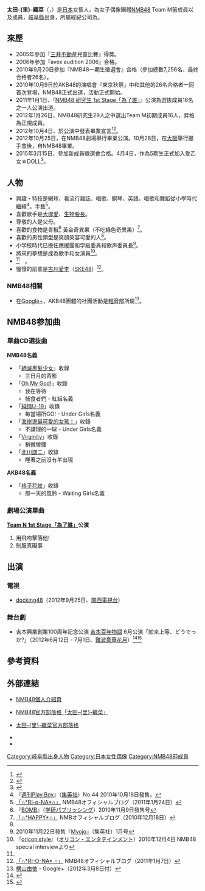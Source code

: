 {{NoteTA
|T=zh-hans:太田里织菜; zh-hant:太田里織菜;
|1=zh-hans:里织菜; zh-hant:里織菜;
}}
{{藝人
| 姓名 = 太田-{里}-織菜
| 類型 = 女藝人
| 圖像 =
| 暱稱 = {{lang|ja|りおな}}<ref name="offcial">{{cite web|url=http://www.nmb48.com/member/ota_riona|script-title=ja:メンバー｜太田 里織菜|publisher=NMB48公式サイト|language=ja|date=2012-04-18|accessdate=2012-02-19|archive-date=2011-04-04|archive-url=https://web.archive.org/web/20110404071220/http://www.nmb48.com/member/ota_riona|dead-url=yes}}</ref>
| 外文名 = 太田 里織菜<br />（おおた りおな）
|羅馬拼音 = Ōta Riona
| 外文 = ja
| 出道日期 = 2010年10月9日
| 出道作品 =《[[絕滅黑髮少女|三日月的背影]]》
| 出生日期 = {{birth date and age|1996|12|31}}
| 出生地點 = {{JPN}}[[岐阜縣|岐阜縣]]
| 國籍 = {{JPN}}
| 職業 = [[藝人|藝人]]
| 語言 = [[日語|日語]]
| 親屬 = [[太田彩夏|太田彩夏]]（妹）
| 活躍年代 = 2010年－2012年<br />2015年－至今
| 唱片公司 = 
| 經紀公司 = [[京樂吉本控股|京樂吉本控股]]（NMB48時期）<br>{{link-ja|aqualuna|アクアルナ・エンターテイメント|Arc Jewel}}（2015年-至今）
| 相關團體 = [[NMB48|NMB48]]（2010年－2012年）
| 網站 = 
| module = 
{{Infobox AKB48 member
|embed = yes
|血型 = O型
|身高 = {{height|m=1.51}}
|前屬隊伍 = 研究生
|畢業前所屬團體 = NMB48
|出道日期 = 2010年10月9日
|畢業日期 = 2012年10月28日
|畢業前所屬隊伍 = Team M
|前屬兼任隊伍 = 
|選拔次數 = 
|第三屆總選舉排名 = 未入圍
|第四屆總選舉排名 = 未入圍
|官方網站 = https://web.archive.org/web/20110404071220/http://www.nmb48.com/member/ota_riona NMB48個人介紹頁
}}
}}

'''太田-{里}-織菜'''（{{lang-ja|太田 里織菜}}，{{bd|1996年|12月31日}}）是[[日本|日本]]女藝人，為女子偶像團體[[NMB48|NMB48]] Team M前成員以及{{lj|愛乙女☆DOLL|愛乙女☆DOLL}}成員，[[岐阜縣|岐阜縣]]出身，所屬經紀公司為{{link-ja|aqualuna|アクアルナ・エンターテイメント|Arc Jewel}}。

== 來歷 ==
*2005年參加『[[三井不動産|三井不動産]]兒童比賽』得獎。
*2006年參加『avex audition 2006』合格。
*2010年9月20日參加『NMB48一期生徵選會』合格（參加總數7,256名、最終合格者26名）。
*2010年10月9日於AKB48的演唱會『東京秋祭』中和其他的26名合格者一同首次登場，NMB48正式出道，活動正式開始。
*2011年1月1日、『[[TeamA_3rd_Stage「为了谁」#NMB48_1期生「為了誰」公演|NMB48 研究生 1st Stage「為了誰」]]』公演為選抜成員16名之一人公演出道。
*2012年1月26日、NMB48研究生29人之中選出Team M初期成員16人，昇格為正規成員。
*2012年10月4日、於公演中發表畢業宣言<ref>{{Cite web|url=http://www.sponichi.co.jp/entertainment/news/2012/10/05/kiji/K20121005004260920.html|script-title=ja:NMB48太田里織菜が卒業　チームM1週間で3人離脱|publisher=スポーツニッポン|accessdate=2012-10-04|archive-date=2012-10-06|archive-url=https://web.archive.org/web/20121006015323/http://www.sponichi.co.jp/entertainment/news/2012/10/05/kiji/K20121005004260920.html|dead-url=no}}</ref><ref>{{Cite web|url=http://ameblo.jp/nmb48/entry-11371311206.html|script-title=ja:『NMB48 チームM太田里織菜　卒業に関しまして』|publisher=NMB48オフィシャルブログ|accessdate=2012-10-04|archive-date=2012-10-07|archive-url=https://web.archive.org/web/20121007030412/http://ameblo.jp/nmb48/entry-11371311206.html|dead-url=no}}</ref>。
*2012年10月25日，在NMB48劇場舉行畢業公演。10月28日，在[[大阪市|大阪]]舉行握手會後，自NMB48畢業。
*2015年3月15日，參加{{lj|愛乙女☆DOLL|愛乙女☆DOLL}}新成員徵選會合格。4月4日，作為5期生正式加入愛乙女☆DOLL<ref>{{Cite news|date=2015-03-15|url=https://www.tokyo-sports.co.jp/entame/entertainment/378530/|script-title=ja:元NMB太田里織菜が「愛乙女☆DOLL」に“鞍替え”|newspaper=[[東京スポーツ|東京スポーツ]]|accessdate=2018-04-15|archive-date=2016-03-16|archive-url=https://web.archive.org/web/20160316073020/http://www.tokyo-sports.co.jp/entame/entertainment/378530/|dead-url=no}}</ref>。

== 人物 ==
* 興趣・特技是網球、看流行雜誌、唱歌、鋼琴、英語。唱歌和舞蹈從小學時代繼續<ref>『[[週刊Play_Boy|週刊Play Boy]]』（[[集英社|集英社]]）No.44 2010年10月18日發售。</ref>。手藝<ref name="ri8">[http://ameblo.jp/nmb48/entry-10778422260.html 「∩*RI-o-NA*∩」] {{Wayback|url=http://ameblo.jp/nmb48/entry-10778422260.html |date=20140220104741 }}NMB48オフィシャルブログ（2011年1月24日）</ref>。
* 喜歡歌手是[[大塚愛|大塚愛]]、[[生物股長|生物股長]]。
* 尊敬的人是父母。
* 喜歡的食物是青椒<ref name="ri2">『[[BOMB|BOMB]]』（[[学研パブリッシング|学研パブリッシング]]）2010年11月9日發售号</ref> 黃金奇異果（不吃綠色奇異果）<ref>[http://ameblo.jp/nmb48/entry-10740865673.html 「∩*HAPPY*∩」] {{Wayback|url=http://ameblo.jp/nmb48/entry-10740865673.html |date=20140220090357 }}NMBオフィシャルブログ（2010年12月18日）</ref>。
* 喜歡的男性類型是笑顔笑容可愛的人<ref name="ri2"/>。
* 小学校時代已擔任應援團和学級委員和歌声委員長<ref name="ri3">2010年11月22日發售『[[Myojo|Myojo]]』（集英社）1月号</ref>。
* 將來的夢想是成為歌手和女演員<ref name="ri4">『[[oricon_style|oricon style]]』（[[オリコン・エンタテインメント|オリコン・エンタテインメント]]）2010年12月4日 NMB48 special interviewより</ref>。
* <ref name="ri4"/>　。
* 憧憬的前輩是[[古川愛李|古川愛李]]（[[SKE48|SKE48]]）<ref>[http://ameblo.jp/nmb48/entry-10762427073.html 「∩*RI-O-NA* ∩」] {{Wayback|url=http://ameblo.jp/nmb48/entry-10762427073.html |date=20140220094107 }}NMB48オフィシャルブログ（2011年1月7日）</ref>。

=== NMB48相關 ===
* 在[[Google+|Google+]]，AKB48團體的社團活動是[[輕音樂|輕音部]]所屬<ref>[https://plus.google.com/109380179669644031316/posts/NL49yedXgnd 横山由依] {{Wayback|url=https://plus.google.com/109380179669644031316/posts/NL49yedXgnd |date=20140311092600 }} - Google+（2012年3月8日付）</ref>。

== NMB48参加曲 ==
=== 單曲CD選抜曲 ===
'''NMB48名義'''
* 「[[絕滅黑髮少女|絕滅黑髮少女]]」收錄
** 三日月的背影
* 「[[Oh_My_God!|Oh My God!]]」收錄
** 我在等待
** 捕食者們 - 紅組名義
* 「[[純情U-19|純情U-19]]」收錄
** 每當場所GO! - Under Girls名義
* 「[[海岸邊最可愛的女孩！|海岸邊最可愛的女孩！]]」收錄
** 不講理的一球 - Under Girls名義
* 「[[Virginity|Virginity]]」收錄 
** 稍微彎腰
* 「[[北川謙二_(單曲)|北川謙二]]」收錄
** 睡著之前沒有羊出現
'''AKB48名義'''
* 「[[格子花紋|格子花紋]]」收錄
** 那一天的風鈴 - Waiting Girls名義

=== 劇場公演單曲 ===
'''[[teamA_3rd_Stage「为了谁」#NMB48_team_N_1st_Stage「為了誰」公演|Team N 1st Stage「為了誰」]]公演'''
# 用飛吻擊落他!
# 制服真礙事

== 出演 ==
=== 電視 ===
* [[docking48|docking48]]（2012年9月25日、[[關西電視台|關西電視台]]）

=== 舞台劇 ===
* 吉本興業創業100周年記念公演 [[吉本百年物語|吉本百年物語]] 6月公演「舶来上等、どうでっか?」（2012年6月12日 - 7月1日、[[難波豪華花月|難波豪華花月]]）<ref>{{Cite web |url=http://www.yoshimoto.co.jp/100th/monogatari/ |title=吉本興業創業100周年記念公演 吉本百年物語 |accessdate=2013-03-23 |archive-date=2013-03-28 |archive-url=https://web.archive.org/web/20130328005742/http://www.yoshimoto.co.jp/100th/monogatari/ |dead-url=no }}</ref><ref>{{Cite web|author=よしもとニュースセンター|url=http://yoshimotonews.laff.jp/news/2012/04/6-d24b.html|title=「吉本百年物語」6月公演チケット先行販売受付開始!|accessdate=2012年4月30日|publisher=吉本興業|deadurl=yes|archiveurl=https://web.archive.org/web/20121113193813/http://yoshimotonews.laff.jp/news/2012/04/6-d24b.html|archivedate=2012年11月13日}}</ref>

== 參考資料 ==
{{Reflist}}

== 外部連結 ==
*{{ja}}[https://web.archive.org/web/20110404071220/http://www.nmb48.com/member/ota_riona/ NMB48個人介紹頁]
* {{ja}}[https://web.archive.org/web/20120331200414/https://ameblo.jp/nmb48/entry-11208648795.html NMB48官方部落格「太田-{里}-織菜」]
* {{ja}}[https://ameblo.jp/riona-ohta/ 太田-{里}-織菜官方部落格] {{Wayback|url=https://ameblo.jp/riona-ohta/ |date=20210420075324 }}
* {{ja}}{{Twitter|riopyon1231|太田-{里}-織菜}}
* {{ja}}{{Instagram|riopyon1231|太田-{里}-織菜}}

{{NMB48}}
{{DEFAULTSORT:Ōta Riona}}

[[Category:岐阜縣出身人物|Category:岐阜縣出身人物]]
[[Category:日本女性偶像|Category:日本女性偶像]]
[[Category:NMB48前成員|Category:NMB48前成員]]